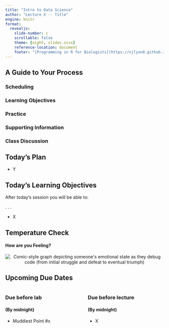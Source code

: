 ```yaml
---
title: "Intro to Data Science"
author: "Lecture X -- Title"
engine: knitr
format: 
  revealjs: 
    slide-number: c
    scrollable: false
    theme: [night, slides.scss]
    reference-location: document
    footer: "[Programming in R for Biologists](https://njlyon0.github.io/teach_r-for-biologists/)"
---
```


## A Guide to Your Process

### [Scheduling]{.blue}

### [Learning Objectives]{.purple}

### [Practice]{.pink}

### [Supporting Information]{.orange}

### [Class Discussion]{.gold}

## [Today's Plan]{.blue}

- Y

## [Today's Learning Objectives]{.purple}

After today's session you will be able to:

. . .

- X

## [Temperature Check]{.purple}

#### How are you Feeling?

<p align="center">
<img src="comics/debugging.png" alt="Comic-style graph depicting someone's emotional state as they debug code (from initial struggle and defeat to eventual triumph)">
</p>



## [Upcoming Due Dates]{.blue} {.smaller}

::::{.columns}

:::{.column width="50%"}

### Due before lab

#### (By midnight)

- Muddiest Point \#x

:::

:::{.column width="50%"}

### Due before lecture

#### (By midnight)

- X

:::

::::

